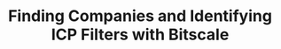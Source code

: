 ---
title: 'Finding Companies and Identifying ICP Filters with Bitscale'
description: 'Let’s kick things off by finding the perfect companies for your list! Using Bitscale’s “Find Companies” tool, we can zero in on businesses that fit your ideal customer profile (ICP). From there, we’ll scrape their websites to grab ICP filters and other key details.'
---